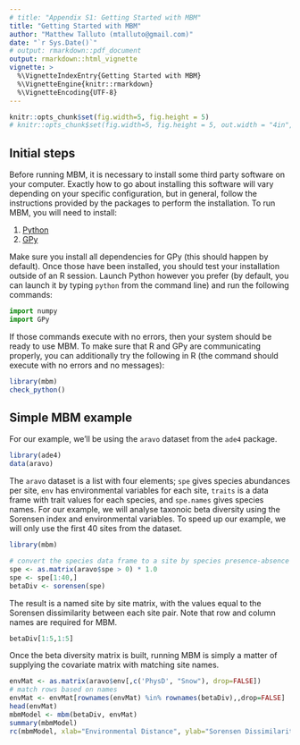 ```yaml
---
# title: "Appendix S1: Getting Started with MBM"
title: "Getting Started with MBM"
author: "Matthew Talluto (mtalluto@gmail.com)"
date: "`r Sys.Date()`"
# output: rmarkdown::pdf_document
output: rmarkdown::html_vignette
vignette: >
  %\VignetteIndexEntry{Getting Started with MBM}
  %\VignetteEngine{knitr::rmarkdown}
  %\VignetteEncoding{UTF-8}
---
```

```r
knitr::opts_chunk$set(fig.width=5, fig.height = 5)
# knitr::opts_chunk$set(fig.width=5, fig.height = 5, out.width = "4in", out.height = "4in")
```

## Initial steps

Before running MBM, it is necessary to install some third party software on your computer. Exactly how to go about installing this software will vary depending on your specific configuration, but in general, follow the instructions provided by the packages to perform the installation. To run MBM, you will need to install:

1. [Python](https://www.python.org/)
2. [GPy](https://sheffieldml.github.io/GPy/)

Make sure you install all dependencies for GPy (this should happen by default). Once those have been installed, you should test your installation outside of an R session. Launch Python however you prefer (by default, you can launch it by typing `python` from the command line) and run the following commands:

```python
import numpy
import GPy
```

If those commands execute with no errors, then your system should be ready to use MBM. To make sure that R and GPy are communicating properly, you can additionally try the following in R (the command should execute with no errors and no messages):
```r
library(mbm)
check_python()

```

## Simple MBM example

For our example, we'll be using the `aravo` dataset from the `ade4` package.

```r
library(ade4)
data(aravo)
```

The `aravo` dataset is a list with four elements; `spe` gives species abundances per site, `env` has environmental variables for each site, `traits` is a data frame with trait values for each species, and `spe.names` gives species names. For our example, we will analyse taxonoic beta diversity using the Sorensen index and environmental variables. To speed up our example, we will only use the first 40 sites from the dataset.

```r
library(mbm)

# convert the species data frame to a site by species presence-absence matrix
spe <- as.matrix(aravo$spe > 0) * 1.0
spe <- spe[1:40,]
betaDiv <- sorensen(spe)
```

The result is a named site by site matrix, with the values equal to the Sorensen dissimilarity between each site pair. Note that row and column names are required for MBM.

```r
betaDiv[1:5,1:5]
```

Once the beta diversity matrix is built, running MBM is simply a matter of supplying the covariate matrix with matching site names.

```r
envMat <- as.matrix(aravo$env[,c('PhysD', "Snow"), drop=FALSE])
# match rows based on names
envMat <- envMat[rownames(envMat) %in% rownames(betaDiv),,drop=FALSE]
head(envMat)
mbmModel <- mbm(betaDiv, envMat)
summary(mbmModel)
rc(mbmModel, xlab="Environmental Distance", ylab="Sorensen Dissimilarity")
```
